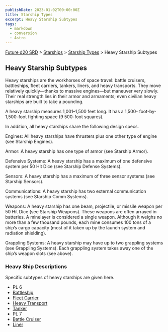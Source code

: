 ```yaml
---
publishDate: 2023-01-02T00:00:00Z
title: Starship Types
excerpt: Heavy Starship Subtypes
tags:
  - markdown
  - conversion
  - Astro
---
```






[Future d20 SRD](/#futureD20) > [Starships](future-d20-srd-starships-index) > [Starship Types](future-d20-srd-starships-starship-types-index) > Heavy Starship Subtypes




## Heavy Starship Subtypes


Heavy starships are the workhorses of space travel: battle cruisers, battleships, fleet carriers, tankers, liners, and heavy transports. They move relatively quickly—thanks to massive engines—but maneuver very slowly. Their real strength lies in their armor and armaments; even civilian heavy starships are built to take a pounding.


A heavy starship measures 1,001–1,500 feet long. It has a 1,500- foot-by-1,500-foot fighting space (9 500-foot squares).


In addition, all heavy starships share the following design specs.


Engines: All heavy starships have thrusters plus one other type of engine (see Starship Engines).


Armor: A heavy starship has one type of armor (see Starship Armor).


Defensive Systems: A heavy starship has a maximum of one defensive system per 50 Hit Dice (see Starship Defense Systems).


Sensors: A heavy starship has a maximum of three sensor systems (see Starship Sensors).


Communications: A heavy starship has two external communication systems (see Starship Comm Systems).


Weapons: A heavy starship has one beam, projectile, or missile weapon per 50 Hit Dice (see Starship Weapons). These weapons are often arrayed in batteries. A minelayer is considered a single weapon. Although it weighs no more than a few thousand pounds, each mine consumes 100 tons of a ship’s cargo capacity (most of it taken up by the launch system and radiation shielding).


Grappling Systems: A heavy starship may have up to two grappling systems (see Grappling Systems). Each grappling system takes away one of the ship’s weapon
slots (see above).


### Heavy Ship Descriptions


Specific subtypes of heavy starships are given here.


- PL 6
- [Battleship](future-d20-srd-starships-starship-types-heavy-starship-subtypes-battleship)
- [Fleet Carrier](future-d20-srd-starships-starship-types-heavy-starship-subtypes-fleet-carrier)
- [Heavy Transport](future-d20-srd-starships-starship-types-heavy-starship-subtypes-heavy-transport)
- [Tanker](future-d20-srd-starships-starship-types-heavy-starship-subtypes-tanker)
- PL 7
- [Battle Cruiser](future-d20-srd-starships-starship-types-heavy-starship-subtypes-battle-cruiser)
- [Liner](future-d20-srd-starships-starship-types-heavy-starship-subtypes-liner)



